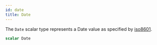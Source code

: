 ```yaml
---
id: date
title: Date
---
```



The `Date` scalar type represents a Date
value as specified by
[iso8601](https://en.wikipedia.org/wiki/ISO_8601).

```graphql
scalar Date
```




